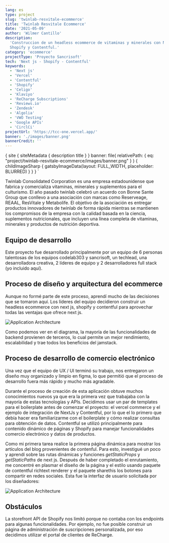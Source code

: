 ```yaml
---
lang: es
type: project
slug: 'twinlab-resvitale-ecommerce'
title: 'Twinlab Resvitale Ecommerce'
date: '2021-05-09'
author: 'Wilmer Cantillo'
description:
  'Construccion de un headless ecommerce de vitaminas y minerales con Next js,
  Shopify y Contentful.'
category: 'ecommerce'
projectType: 'Proyecto Sancrisoft'
tech: 'Next js - Shopify - Contentful'
keywords:
  - 'Next js'
  - 'Vercel'
  - 'Contentful'
  - 'Shopify'
  - 'Celigo'
  - 'Klaviyo'
  - 'ReCharge Subscriptions'
  - 'Reviews.io'
  - 'Zendesk'
  - 'Algolia'
  - 'VWO Testing'
  - 'Google APIs'
  - 'CirclCi'
projectUrl: 'https://tcc-one.vercel.app/'
banner: './images/banner.png'
bannerCredit: ''
---
```


  {
    site {
      siteMetadata {
        description
        title
      }
    }
    banner: file(
      relativePath: {
        eq: "project/twinlab-resvitale-ecommerce/images/banner.png"
      }
    ) {
      childImageSharp {
        gatsbyImageData(layout: FULL_WIDTH, placeholder: BLURRED)
      }
    }
  }
`

Twinlab Consolidated Corporation es una empresa estadounidense que fabrica y
comercializa vitaminas, minerales y suplementos para el culturismo. El año
pasado twinlab celebró un acuerdo con Bonne Sante Group que conllevo a una
asociación con marcas como Reserveage, REAAL, ResVitale y Metabolife. El
objetivo de la asociación es entregar productos innovadores de twinlab de forma
rápida mientras se mantienen los compromisos de la empresa con la calidad basada
en la ciencia, suplementos nutricionales, que incluyen una línea completa de
vitaminas, minerales y productos de nutrición deportiva.

## Equipo de desarrollo

Este proyecto fue desarrollado principalmente por un equipo de 6 personas
talentosas de los equipos codelab303 y sancrisoft, un techlead, una
desarrolladora creativa, 2 líderes de equipo y 2 desarrolladores full stack (yo
incluido aquí).

## Proceso de diseño y arquitectura del ecommerce

Aunque no formé parte de este proceso, aprendí mucho de las decisiones que se
tomaron aquí. Los líderes del equipo decidieron construir un headless ecommerce
con next js, shopify y contentful para aprovechar todas las ventajas que ofrece
next js.

![Application Architecture](./images/schema.png)

Como podemos ver en el diagrama, la mayoría de las funcionalidades de backend
provienen de terceros, lo cual permite un mejor rendimiento, escalabilidad y
trae todos los beneficios del jamstack.

## Proceso de desarrollo de comercio electrónico

Una vez que el equipo de UX / UI terminó su trabajo, nos entregaron un diseño
muy organizado y limpio en figma, lo que permitió que el proceso de desarrollo
fuera más rápido y mucho más agradable.

Durante el proceso de creación de esta aplicación obtuve muchos conocimientos
nuevos ya que era la primera vez que trabajaba con la mayoría de estas
tecnologías y APIs. Decidimos usar un par de templates para el boilerplate antes
de comenzar el proyecto: el vercel commerce y el ejemplo de integración de
NextJs y Contentful, por lo que el lo primero que debía hacer era familiarizarme
con el boilerplate y cómo realizar consultas para obtención de datos. Contentful
se utilizó principalmente para contenido dinámico de páginas y Shopify para
manejar funcionalidades comercio electrónico y datos de productos.

Como mi primera tarea realice la primera página dinámica para mostrar los
artículos del blog provenientes de contenful. Para esto, investigué un poco y
aprendí sobre las rutas dinámicas y funciones _getStaticProps_ y
_getStaticPaths_ de next js. Después de haber completado el enrutamiento, me
concentré en plasmar el diseño de la página y el estilo usando paquete de
contentful richtext renderer y el paquete sharethis los botones para compartir
en redes sociales. Esta fue la interfaz de usuario solicitada por los
diseñadores:

![Application Architecture](./images/article.png)

## Obstáculos

La storefront API de Shopify nos limitó porque no contaba con los endpoints para
algunas funcionalidades. Por ejemplo, no fue posible construir un página de
administración de suscripciones personalizada, por eso decidimos utilizar el
portal de clientes de ReCharge.
